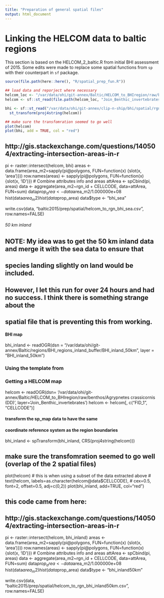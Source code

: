```yaml
---
title: "Preparation of general spatial files"
output: html_document
---
```


# Linking the HELCOM data to baltic regions

This section is based on the HELCOM_2_baltic.R from initial BHI assessment of 2015. Some edits were made to replace some spatial functions from `sp` with their counterpart in `sf` package.

```r

source(file.path(here::here(), "R/spatial_prep_fun.R"))

## load data and reporject where necessary
helcom_loc <- "/var/data/ohi/git-annex/Baltic/HELCOM_to_BHIregion/raw/benthos/Agrypnetes crassicornis (DD)"
helcom <- sf::st_read(file.path(helcom_loc, "Join_Benthic_invertebrates")) %>% select("FID_1", "CELLCODE")

bhi <- sf::st_read("/var/data/ohi/git-annex/clip-n-ship/bhi/spatial/rgn_offshore_gcs.shp") %>% 
  st_transform(proj4string(helcom))

## make sure the transfomration seemed to go well
plot(helcom)
plot(bhi, add = TRUE, col = "red")


```


## http://gis.stackexchange.com/questions/140504/extracting-intersection-areas-in-r
pi <- raster::intersect(helcom, bhi)
areas <- data.frame(area_m2=sapply(pi@polygons, FUN=function(x) {slot(x, 'area')}))
row.names(areas) <- sapply(pi@polygons, FUN=function(x) {slot(x, 'ID')})
# Combine attributes info and areas
attArea <- spCbind(pi, areas)
data <- aggregate(area_m2~rgn_id + CELLCODE, data=attArea, FUN=sum)
data$prop_area <- data$area_m2/1.000000e+08
hist(data$area_m2)
hist(data$prop_area)
data$type <- "bhi_sea"

write.csv(data, "baltic2015/prep/spatial/helcom_to_rgn_bhi_sea.csv", row.names=FALSE)



############################################
###### 50 km inland ######################

## NOTE: My idea was to get the 50 km inland data and merge it with the sea data to ensure that
## species landing slightly on land would be included.
## However, I let this run for over 24 hours and had no success.  I think there is something strange about the
## spatial file that is preventing this from working.

#### BHI map
bhi_inland <- readOGR(dsn = "/var/data/ohi/git-annex/Baltic/regions/BHI_regions_inland_buffer/BHI_inland_50km",
               layer = "BHI_inland_50km")


### Using the template from
### Getting a HELCOM map
helcom <- readOGR(dsn= '/var/data/ohi/git-annex/Baltic/HELCOM_to_BHIregion/raw/benthos/Agrypnetes crassicornis (DD)',
                  layer='Join_Benthic_invertebrates')
helcom <- helcom[, c("FID_1", "CELLCODE")]

#### transform the sp_map data to have the same
#### coordinate reference system as the region boundaries
bhi_inland <- spTransform(bhi_inland, CRS(proj4string(helcom)))

## make sure the transfomration seemed to go well (overlap of the 2 spatial files)
plot(helcom)
# this is when using a subset of the data extracted above
# text(helcom, labels=as.character(helcom@data$CELLCODE),
#      cex=0.5, font=2, offset=0.5, adj=c(0,2))
plot(bhi_inland, add=TRUE, col="red")

## this code came from here:
## http://gis.stackexchange.com/questions/140504/extracting-intersection-areas-in-r
pi <- raster::intersect(helcom, bhi_inland)
areas <- data.frame(area_m2=sapply(pi@polygons, FUN=function(x) {slot(x, 'area')}))
row.names(areas) <- sapply(pi@polygons, FUN=function(x) {slot(x, 'ID')})
# Combine attributes info and areas
attArea <- spCbind(pi, areas)
data <- aggregate(area_m2~rgn_id + CELLCODE, data=attArea, FUN=sum)
data$prop_area <- data$area_m2/1.000000e+08
hist(data$area_m2)
hist(data$prop_area)
data$type <- "bhi_inland50km"

write.csv(data, "baltic2015/prep/spatial/helcom_to_rgn_bhi_inland50km.csv", row.names=FALSE)



